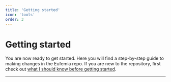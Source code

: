 ```yaml
---
title: 'Getting started'
icon: 'tools'
order: 3
---
```



# Getting started

You are now ready to get started. Here you will find a step-by-step guide to making changes in the Eufemia repo.
If you are new to the repository, first check out [what I should know before getting started](/contribute/first-contribution#what-should-i-know-before-getting-started).

<Toc />

<Hr top="large" light />

<CloneRepo />
<InstallDependencies />
<MakingChanges />
<MakeAndRunTests />
<UpdateChangeLogs />
<CommitChanges />
